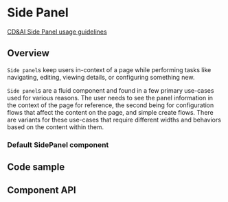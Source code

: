 
# Side Panel

[CD&AI Side Panel usage guidelines](https://pages.github.ibm.com/carbon/ibm-products/components/side-panel/usage)

## Overview

`Side panel`s keep users in-context of a page while performing tasks like
navigating, editing, viewing details, or configuring something new.

`Side panel`s are a fluid component and found in a few primary use-cases used
for various reasons. The user needs to see the panel information in the context
of the page for reference, the second being for configuration flows that affect
the content on the page, and simple create flows. There are variants for these
use-cases that require different widths and behaviors based on the content
within them.

### Default SidePanel component

<Canvas>
  <Story of={stories.SlideOver} />
</Canvas>

## Code sample

<CodesandboxLink exampleDirectory="SidePanel" />

## Component API

<Controls />
